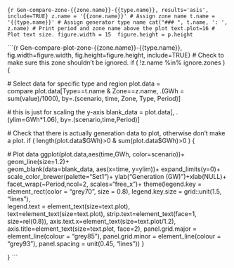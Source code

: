 
```{r Gen-compare-zone-{{zone.name}}-{{type.name}}, results='asis', include=TRUE}
z.name = '{{zone.name}}' # Assign zone name
t.name = '{{type.name}}' # Assign generator type name
cat("### ", t.name, ': ', z.name) # Print period and zone name above the plot
text.plot=16 # Plot text size.
figure.width = 15 
figure.height = p.height
```

```{r Gen-compare-plot-zone-{{zone.name}}-{{type.name}}, fig.width=figure.width, fig.height=figure.height, include=TRUE}
# Check to make sure this zone shouldn't be ignored.
if ( !z.name %in% ignore.zones ) {
  
  # Select data for specific type and region
  plot.data = compare.plot.data[Type==t.name & Zone==z.name, 
                                .(GWh = sum(value)/1000), 
                                by=.(scenario, time, Zone, Type, Period)]
  
  # this is just for scaling the y-axis 
  blank_data = plot.data[, .(ylim=GWh*1.06), by=.(scenario,time,Period)]
  
  # Check that there is actually generation data to plot, otherwise don't make a plot.
  if ( length(plot.data$GWh)>0 & sum(plot.data$GWh)>0 ) {
  
  # Plot data
  ggplot(plot.data,aes(time,GWh, color=scenario))+
    geom_line(size=1.2)+      
    geom_blank(data=blank_data, aes(x=time, y=ylim))+
    expand_limits(y=0)+
    scale_color_brewer(palette="Set1")+
    ylab("Generation (GW)")+xlab(NULL)+
    facet_wrap(~Period,ncol=2, scales="free_x")+
    theme(legend.key = element_rect(color = "grey70", size = 0.8), 
          legend.key.size = grid::unit(1.5, "lines"),  
          legend.text = element_text(size=text.plot),  text=element_text(size=text.plot), 
          strip.text=element_text(face=1, size=rel(0.8)), 
          axis.text.x=element_text(size=text.plot/1.2), 
          axis.title=element_text(size=text.plot, face=2),
          panel.grid.major = element_line(colour = "grey85"),
          panel.grid.minor = element_line(colour = "grey93"),
          panel.spacing = unit(0.45, "lines"))
  }
  
}
```
